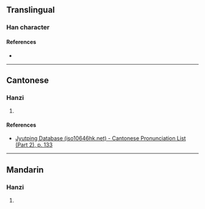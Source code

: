 {{character info/new}}
==Translingual==

===Han character===
{{Han char|rn=75|rad=木|as=14|sn=18|four=|canj=DHGF|ids=⿰木熏}}

====References====
* {{Han ref|kx=0559.130|dkj=15758|dj=0948.280|hdz=21309.020|uh=6AC4|ud=27332}}

----

==Cantonese==

===Hanzi===
{{yue-hanzi|jyut=[[ceon1]]|y=cheun1}}

# {{rfdef|yue|sort=木14}}

====References====
* [http://www.iso10646hk.net/jp/document/download.jsp Jyutping Database (iso10646hk.net) - Cantonese Pronunciation List (Part 2), p. 133]

----

==Mandarin==

===Hanzi===
{{cmn-hanzi|pin=[[chūn]] ([[chun1]])|wg=ch'un<sup>1</sup>}}

# {{rfdef|cmn|sort=木14}}
